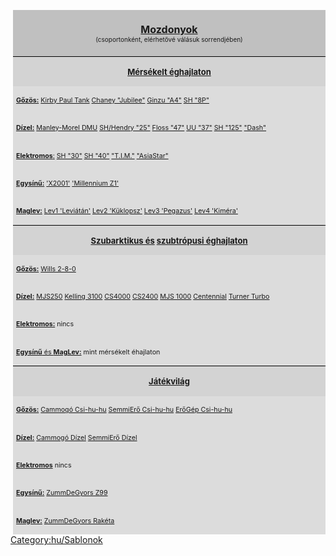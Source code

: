 <noinclude>[[Category:hu/Sablonok]]</noinclude>
<div style="width:500px; float:right; padding-left:12px; background:none;">
<div style="border:0px solid #000000; background:#C0C0C0; padding:5px; -moz-border-radius-topleft:5px; -moz-border-radius-topright:5px; font-size: 12pt;">
<center><strong><font size="3">[[hu/Manual/Vonatok|Mozdonyok]]</font><br></strong><font size="1">(csoportonként, elérhetővé válásuk sorrendjében)</font></center>
</div>
<div style="border:0px solid black; border-top-width: 1px; background:#D3D3D3; padding:5px; font-size: 8pt;"><center><font size="2"><strong>[[hu/Manual/Éghajlatok|Mérsékelt éghajlaton]]</strong></font></center></div>
<div style="border:0px solid black; border-top-width: 0px; background:#DCDCDC; padding:5px; font-size: 8pt;"><u>'''Gőzös:'''</u>{{en/Nowrap begin}} [[hu/Manual/Base Set/Trains/Kirby Paul Tank|Kirby Paul Tank]]{{en/·w}} [[hu/Manual/Base Set/Trains/Chaney 'Jubilee'|Chaney "Jubilee"]]{{en/·w}} [[hu/Manual/Base Set/Trains/Ginzu 'A4'|Ginzu "A4"]]{{en/·w}} [[hu/Manual/Base Set/Trains/SH '8P'|SH "8P"]]{{en/Nowrap end}}</div>
<div style="border:0px solid black; border-top-width: 0px; background:#DCDCDC; padding:5px; font-size: 8pt;"><u>'''Dízel:'''</u>{{en/Nowrap begin}} [[hu/Manual/Base Set/Trains/Manley-Morel DMU|Manley-Morel DMU]]{{en/·w}} [[hu/Manual/Base Set/Trains/Hendry '25'|SH/Hendry "25"]]{{en/·w}} [[hu/Manual/Base Set/Trains/Floss '47'|Floss "47"]]{{en/·w}} [[hu/Manual/Base Set/Trains/UU '37'|UU "37"]]{{en/·w}} [[hu/Manual/Base Set/Trains/SH '125'|SH "125"]]{{en/·w}} [[hu/Manual/Base Set/Trains/Dash|"Dash"]]{{en/Nowrap end}}</div>
<div style="border:0px solid black; border-top-width: 0px; background:#DCDCDC; padding:5px; font-size: 8pt;"><u>'''Elektromos''':</u>{{en/Nowrap begin}} [[hu/Manual/Base Set/Trains/SH '30'|SH "30"]]{{en/·w}} [[hu/Manual/Base Set/Trains/SH '40'|SH "40"]]{{en/·w}} [[hu/Manual/Base Set/Trains/T.I.M.|"T.I.M."]]{{en/·w}} [[hu/Manual/Base Set/Trains/AsiaStar|"AsiaStar"]]{{en/Nowrap end}}</div>
<div style="border:0px solid black; border-top-width: 0px; background:#DCDCDC; padding:5px; font-size: 8pt;"><u>'''Egysínű:'''</u>{{en/Nowrap begin}} [[hu/Manual/Base Set/Trains/X2001|'X2001']]{{en/·w}} [[hu/Manual/Base Set/Trains/Millennium Z1|'Millennium Z1']]{{en/Nowrap end}}</div>
<div style="border:0px solid black; border-top-width: 0px; background:#DCDCDC; padding:5px; font-size: 8pt;"><u>'''Maglev:'''</u>{{en/Nowrap begin}} [[hu/Manual/Base Set/Trains/Lev1 'Leviátán'|Lev1 'Leviátán']]{{en/·w}} [[hu/Manual/Base Set/Trains/Lev2 'Küklopsz'|Lev2 'Küklopsz']]{{en/·w}} [[hu/Manual/Base Set/Trains/Lev3 'Pegazus'|Lev3 'Pegazus']]{{en/·w}} [[hu/Manual/Base Set/Trains/Lev4 'Kiméra'|Lev4 'Kiméra']]{{en/Nowrap end}}</div>
<div style="border:0px solid black; border-top-width: 1px; background:#D3D3D3; padding:5px; font-size: 8pt;"><center><font size="2"><strong>[[hu/Manual/Éghajlatok#szubarktikus|Szubarktikus és]] [[hu/Manual/Éghajlatok#szubtropusi|szubtrópusi éghajlaton]]</strong></font></center></div>
<div style="border:0px solid black; border-top-width: 0px; background:#DCDCDC; padding:5px; font-size: 8pt;"><u>'''Gőzös:'''</u>{{en/Nowrap begin}} [[hu/Manual/Base Set/Trains/Wills 2-8-0|Wills 2-8-0]]{{en/Nowrap end}}</div>
<div style="border:0px solid black; border-top-width: 0px; background:#DCDCDC; padding:5px; font-size: 8pt;"><u>'''Dízel:'''</u>{{en/Nowrap begin}} [[hu/Manual/Base Set/Trains/MJS250|MJS250]]{{en/·w}} [[hu/Manual/Base Set/Trains/Kelling 3100|Kelling 3100]]{{en/·w}} [[hu/Manual/Base Set/Trains/CS4000|CS4000]]{{en/·w}} [[hu/Manual/Base Set/Trains/CS2400|CS2400]]{{en/·w}} [[hu/Manual/Base Set/Trains/MJS 1000|MJS 1000]]{{en/·w}} [[hu/Manual/Base Set/Trains/Centennial|Centennial]]{{en/·w}} [[hu/Manual/Base Set/Trains/Turner Turbo|Turner Turbo]]
{{en/Nowrap end}}</div>
<div style="border:0px solid black; border-top-width: 0px; background:#DCDCDC; padding:5px; font-size: 8pt;"><u>'''Elektromos:'''</u>{{en/Nowrap begin}} nincs{{en/Nowrap end}}</div>
<div style="border:0px solid black; border-top-width: 0px; background:#DCDCDC; padding:5px; font-size: 8pt;"><u>'''Egysínű''' és '''MagLev:'''</u>{{en/Nowrap begin}} mint mérsékelt éhajlaton{{en/Nowrap end}}</div>
<div style="border:0px solid black; border-top-width: 1px; background:#D3D3D3; padding:5px; font-size: 8pt;"><center><font size="2"><strong>[[hu/Manual/Éghajlatok#jatekvilag|Játékvilág]]</strong></font></center></div>
<div style="border:0px solid black; border-top-width: 0px; background:#DCDCDC; padding:5px; font-size: 8pt;"><u>'''Gőzös:'''</u>{{en/Nowrap begin}} [[hu/Cammogó Csi-hu-hu|Cammogó Csi-hu-hu]]{{en/·w}} [[hu/SemmiErő Csi-hu-hu|SemmiErő Csi-hu-hu]]{{en/·w}} [[hu/ErőGép Csi-hu-hu|ErőGép Csi-hu-hu]]{{en/Nowrap end}}</div>
<div style="border:0px solid black; border-top-width: 0px; background:#DCDCDC; padding:5px; font-size: 8pt;"><u>'''Dízel:'''</u>{{en/Nowrap begin}} [[hu/Cammogó Dízel|Cammogó Dízel]]{{en/·w}} [[hu/SemmiErő Dízel|SemmiErő Dízel]]{{en/Nowrap end}}</div>
<div style="border:0px solid black; border-top-width: 0px; background:#DCDCDC; padding:5px; font-size: 8pt;"><u>'''Elektromos'''</u>{{en/Nowrap begin}} nincs{{en/Nowrap end}}</div>
<div style="border:0px solid black; border-top-width: 0px; background:#DCDCDC; padding:5px; font-size: 8pt;"><u>'''Egysínű:'''</u>{{en/Nowrap begin}} [[hu/ZummDeGyors Z99|ZummDeGyors Z99]]{{en/Nowrap end}}</div>
<div style="border:0px solid black; border-top-width: 0px; background:#DCDCDC; padding:5px; font-size: 8pt;"><u>'''Maglev:'''</u>{{en/Nowrap begin}} [[hu/ZummDeGyors Rakéta|ZummDeGyors Rakéta]]{{en/Nowrap end}}</div>
</div>